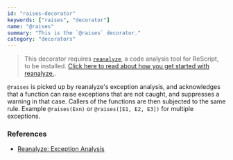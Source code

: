 ```yaml
---
id: "raises-decorator"
keywords: ["raises", "decorator"]
name: "@raises"
summary: "This is the `@raises` decorator."
category: "decorators"
---
```


> This decorator requires [`reanalyze`](https://github.com/rescript-lang/reanalyze), a code analysis tool for ReScript, to be installed. [Click here to read about how you get started with reanalyze.](https://github.com/rescript-lang/reanalyze).

`@raises` is picked up by reanalyze's exception analysis, and acknowledges that a function can raise exceptions that are not caught, and suppresses a warning in that case. Callers of the functions are then subjected to the same rule. Example `@raises(Exn)` or `@raises([E1, E2, E3])` for multiple exceptions.

### References

- [Reanalyze: Exception Analysis](https://github.com/rescript-lang/reanalyze/blob/master/EXCEPTION.md)
